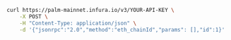 
<Tabs>
  <TabItem value="cURL">

```bash
curl https://palm-mainnet.infura.io/v3/YOUR-API-KEY \
    -X POST \
    -H "Content-Type: application/json" \
    -d '{"jsonrpc":"2.0","method":"eth_chainId","params": [],"id":1}'
```

  </TabItem>

</Tabs>

